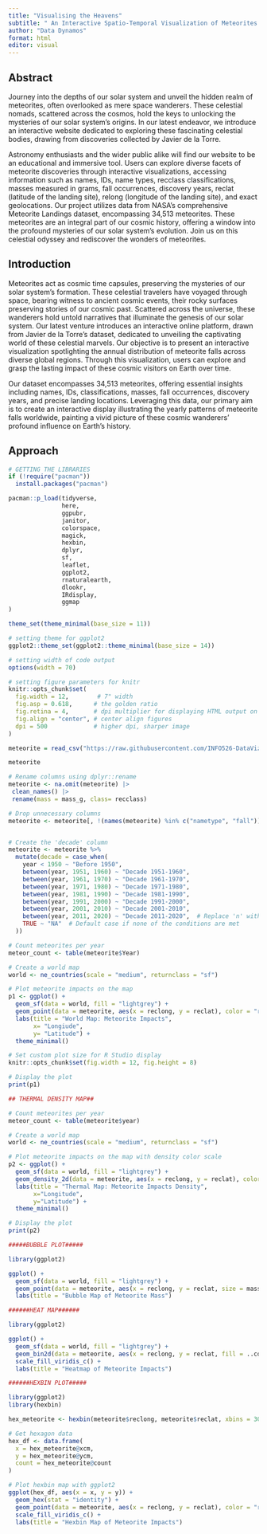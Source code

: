 ```yaml
---
title: "Visualising the Heavens" 
subtitle: " An Interactive Spatio-Temporal Visualization of Meteorites Discoveries"
author: "Data Dynamos"
format: html
editor: visual
---
```


## Abstract

Journey into the depths of our solar system and unveil the hidden realm of meteorites, often overlooked as mere space wanderers. These celestial nomads, scattered across the cosmos, hold the keys to unlocking the mysteries of our solar system's origins. In our latest endeavor, we introduce an interactive website dedicated to exploring these fascinating celestial bodies, drawing from discoveries collected by Javier de la Torre.

Astronomy enthusiasts and the wider public alike will find our website to be an educational and immersive tool. Users can explore diverse facets of meteorite discoveries through interactive visualizations, accessing information such as names, IDs, name types, recclass classifications, masses measured in grams, fall occurrences, discovery years, reclat (latitude of the landing site), relong (longitude of the landing site), and exact geolocations. Our project utilizes data from NASA's comprehensive Meteorite Landings dataset, encompassing 34,513 meteorites. These meteorites are an integral part of our cosmic history, offering a window into the profound mysteries of our solar system's evolution. Join us on this celestial odyssey and rediscover the wonders of meteorites.

## Introduction 

Meteorites act as cosmic time capsules, preserving the mysteries of our solar system's formation. These celestial travelers have voyaged through space, bearing witness to ancient cosmic events, their rocky surfaces preserving stories of our cosmic past. Scattered across the universe, these wanderers hold untold narratives that illuminate the genesis of our solar system. Our latest venture introduces an interactive online platform, drawn from Javier de la Torre's dataset, dedicated to unveiling the captivating world of these celestial marvels. Our objective is to present an interactive visualization spotlighting the annual distribution of meteorite falls across diverse global regions. Through this visualization, users can explore and grasp the lasting impact of these cosmic visitors on Earth over time.

Our dataset encompasses 34,513 meteorites, offering essential insights including names, IDs, classifications, masses, fall occurrences, discovery years, and precise landing locations. Leveraging this data, our primary aim is to create an interactive display illustrating the yearly patterns of meteorite falls worldwide, painting a vivid picture of these cosmic wanderers' profound influence on Earth's history.

## Approach



```r

# GETTING THE LIBRARIES
if (!require("pacman"))
  install.packages("pacman")

pacman::p_load(tidyverse,
               here,
               ggpubr,
               janitor,
               colorspace,
               magick,
               hexbin,
               dplyr,
               sf,
               leaflet,
               ggplot2,
               rnaturalearth,
               dlookr,
               IRdisplay,
               ggmap
)

theme_set(theme_minimal(base_size = 11))

# setting theme for ggplot2
ggplot2::theme_set(ggplot2::theme_minimal(base_size = 14))

# setting width of code output
options(width = 70)

# setting figure parameters for knitr
knitr::opts_chunk$set(
  fig.width = 12,        # 7" width
  fig.asp = 0.618,      # the golden ratio
  fig.retina = 4,       # dpi multiplier for displaying HTML output on retina
  fig.align = "center", # center align figures
  dpi = 500             # higher dpi, sharper image
)

```

```r

meteorite = read_csv("https://raw.githubusercontent.com/INFO526-DataViz/project-final-Data-Dynamos/main/data/Meteorite_Landings.csv")

meteorite
```

```r


# Rename columns using dplyr::rename
meteorite <- na.omit(meteorite) |>
 clean_names() |>
 rename(mass = mass_g, class= recclass)

# Drop unnecessary columns
meteorite <- meteorite[, !(names(meteorite) %in% c("nametype", "fall"))]


# Create the 'decade' column
meteorite <- meteorite %>%
  mutate(decade = case_when(
    year < 1950 ~ "Before 1950",
    between(year, 1951, 1960) ~ "Decade 1951-1960",
    between(year, 1961, 1970) ~ "Decade 1961-1970",
    between(year, 1971, 1980) ~ "Decade 1971-1980",
    between(year, 1981, 1990) ~ "Decade 1981-1990",
    between(year, 1991, 2000) ~ "Decade 1991-2000",
    between(year, 2001, 2010) ~ "Decade 2001-2010",
    between(year, 2011, 2020) ~ "Decade 2011-2020",  # Replace 'n' with the appropriate value for the last decade
    TRUE ~ "NA"  # Default case if none of the conditions are met
  ))

```

```r

# Count meteorites per year
meteor_count <- table(meteorite$Year)

# Create a world map
world <- ne_countries(scale = "medium", returnclass = "sf")

# Plot meteorite impacts on the map
p1 <- ggplot() +
  geom_sf(data = world, fill = "lightgrey") +
  geom_point(data = meteorite, aes(x = reclong, y = reclat), color = "red", size = 1, alpha = 0.5) +
  labs(title = "World Map: Meteorite Impacts",
       x= "Longiude",
       y= "Latitude") +
  theme_minimal()

# Set custom plot size for R Studio display
knitr::opts_chunk$set(fig.width = 12, fig.height = 8)

# Display the plot
print(p1)

```

```r

## THERMAL DENSITY MAP## 

# Count meteorites per year
meteor_count <- table(meteorite$year)

# Create a world map
world <- ne_countries(scale = "medium", returnclass = "sf")

# Plot meteorite impacts on the map with density color scale
p2 <- ggplot() +
  geom_sf(data = world, fill = "lightgrey") +
  geom_density_2d(data = meteorite, aes(x = reclong, y = reclat), color= "red") +
  labs(title = "Thermal Map: Meteorite Impacts Density",
       x="Longitude",
       y="Latitude") +
  theme_minimal()

# Display the plot
print(p2)
```

```r

#####BUBBLE PLOT#####

library(ggplot2)

ggplot() +
  geom_sf(data = world, fill = "lightgrey") +
  geom_point(data = meteorite, aes(x = reclong, y = reclat, size = mass), color = "blue", alpha= 0.5) +
  labs(title = "Bubble Map of Meteorite Mass")
```

```r

######HEAT MAP######

library(ggplot2)

ggplot() +
  geom_sf(data = world, fill = "lightgrey") +
  geom_bin2d(data = meteorite, aes(x = reclong, y = reclat, fill = ..count..), bins = 170) +
  scale_fill_viridis_c() +
  labs(title = "Heatmap of Meteorite Impacts")
```

```r

######HEXBIN PLOT#####

library(ggplot2)
library(hexbin)

hex_meteorite <- hexbin(meteorite$reclong, meteorite$reclat, xbins = 30)

# Get hexagon data
hex_df <- data.frame(
  x = hex_meteorite@xcm,
  y = hex_meteorite@ycm,
  count = hex_meteorite@count
)

# Plot hexbin map with ggplot2
ggplot(hex_df, aes(x = x, y = y)) +
  geom_hex(stat = "identity") +
  geom_point(data = meteorite, aes(x = reclong, y = reclat), color = "red", size = 2, alpha = 0.5) +
  scale_fill_viridis_c() +
  labs(title = "Hexbin Map of Meteorite Impacts")
```
